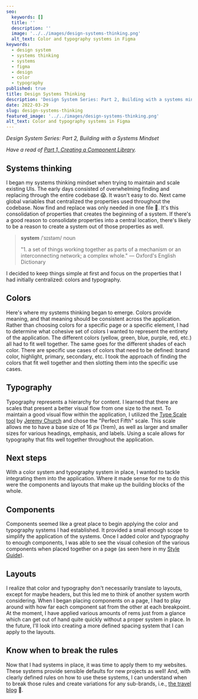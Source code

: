 ```yaml
---
seo:
  keywords: []
  title: ''
  description: ''
  image: '../../images/design-systems-thinking.png'
  alt_text: Color and typography systems in Figma
keywords:
  - design system
  - systems thinking
  - systems
  - figma
  - design
  - color
  - typography
published: true
title: Design Systems Thinking
description: 'Design System Series: Part 2, Building with a systems mindset'
date: 2022-03-29
slug: design-systems-thinking
featured_image: '../../images/design-systems-thinking.png'
alt_text: Color and typography systems in Figma
---
```


<section>

_Design System Series: Part 2, Building with a Systems Mindset_

_Have a read of [Part 1, Creating a Component Library](https://frankcongson.com/blog/creating-a-component-library)._

</section>

<section>

## Systems thinking

I began my systems thinking mindset when trying to maintain and scale existing UIs. The early days consisted of overwhelming finding and replacing through the entire codebase 😱. It wasn't easy to do. Next came global variables that centralized the properties used throughout the codebase. Now find and replace was only needed in one file 🙌. It's this consolidation of properties that creates the beginning of a system. If there's a good reason to consolidate properties into a central location, there's likely to be a reason to create a system out of those properties as well.

> **system**
> /ˈsɪstəm/
> noun
>
> "1. a set of things working together as parts of a mechanism or an interconnecting network; a complex whole." — Oxford's English Dictionary

I decided to keep things simple at first and focus on the properties that I had initially centralized: colors and typography.

## Colors

</section>

<ImageCaption image='images/design-systems-thinking-color.png' altText='Screenshot of my color system in Figma' />

<section>

Here's where my systems thinking began to emerge. Colors provide meaning, and that meaning should be consistent across the application. Rather than choosing colors for a specific page or a specific element, I had to determine what cohesive set of colors I wanted to represent the entirety of the application. The different colors (yellow, green, blue, purple, red, etc.) all had to fit well together. The same goes for the different shades of each color. There are specific use cases of colors that need to be defined: brand color, highlight, primary, secondary, etc. I took the approach of finding the colors that fit well together and then slotting them into the specific use cases.

## Typography

</section>

<ImageCaption
  image='images/design-systems-thinking-typography.png'
  altText='Screenshot of my typography system in Figma'
/>

<section>

Typography represents a hierarchy for content. I learned that there are scales that present a better visual flow from one size to the next. To maintain a good visual flow within the application, I utilized the [Type Scale tool](https://type-scale.com/) by [Jeremy Church](https://twitter.com/jeremybchurch) and chose the "Perfect Fifth" scale. This scale allows me to have a base size of 16 px (1rem), as well as larger and smaller sizes for various headings, emphasis, and labels. Using a scale allows for typography that fits well together throughout the application.

## Next steps

With a color system and typography system in place, I wanted to tackle integrating them into the application. Where it made sense for me to do this were the components and layouts that make up the building blocks of the whole.

## Components

Components seemed like a great place to begin applying the color and typography systems I had established. It provided a small enough scope to simplify the application of the systems. Once I added color and typography to enough components, I was able to see the visual cohesion of the various components when placed together on a page (as seen here in my [Style Guide](https://frankcongson.com/style-guide/)).

## Layouts

I realize that color and typography don't necessarily translate to layouts, except for maybe headers, but this led me to think of another system worth considering. When I began placing components on a page, I had to play around with how far each component sat from the other at each breakpoint. At the moment, I have applied various amounts of rems just from a glance which can get out of hand quite quickly without a proper system in place. In the future, I'll look into creating a more defined spacing system that I can apply to the layouts.

## Know when to break the rules

Now that I had systems in place, it was time to apply them to my websites. These systems provide sensible defaults for new projects as well! And, with clearly defined rules on how to use these systems, I can understand when to break those rules and create variations for any sub-brands, i.e., [the travel blog](https://heythereeverywhere.com/) 🚞.

</section>
